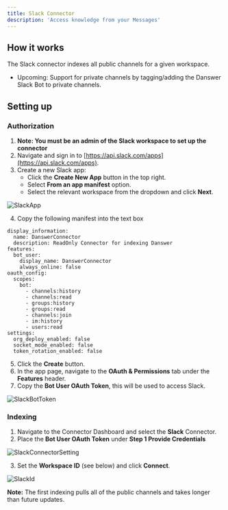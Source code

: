 ```yaml
---
title: Slack Connector
description: 'Access knowledge from your Messages'
---
```


## How it works
The Slack connector indexes all public channels for a given workspace.
- Upcoming: Support for private channels by tagging/adding the Danswer Slack Bot to private channels.


## Setting up
### Authorization
1. **Note: You must be an admin of the Slack workspace to set up the connector**
2. Navigate and sign in to [https://api.slack.com/apps](https://api.slack.com/apps).
3. Create a new Slack app:
    - Click the **Create New App** button in the top right.
    - Select **From an app manifest** option.
    - Select the relevant workspace from the dropdown and click **Next**.

![SlackApp](/images/connectors/slack/SlackApp.png)

4. Copy the following manifest into the text box
```
display_information:
  name: DanswerConnector
  description: ReadOnly Connector for indexing Danswer
features:
  bot_user:
    display_name: DanswerConnector
    always_online: false
oauth_config:
  scopes:
    bot:
      - channels:history
      - channels:read
      - groups:history
      - groups:read
      - channels:join
      - im:history
      - users:read
settings:
  org_deploy_enabled: false
  socket_mode_enabled: false
  token_rotation_enabled: false
```

5. Click the **Create** button.
6. In the app page, navigate to the **OAuth & Permissions** tab under the **Features** header.
7. Copy the **Bot User OAuth Token**, this will be used to access Slack.

![SlackBotToken](/images/connectors/slack/SlackBotToken.png)


### Indexing
1. Navigate to the Connector Dashboard and select the **Slack** Connector.
2. Place the **Bot User OAuth Token** under **Step 1 Provide Credentials**

![SlackConnectorSetting](/images/connectors/slack/SlackConnectorSetting.png)

3. Set the **Workspace ID** (see below) and click **Connect**.

![SlackId](/images/connectors/slack/SlackId.png)

__Note:__ The first indexing pulls all of the public channels and takes longer than future updates.